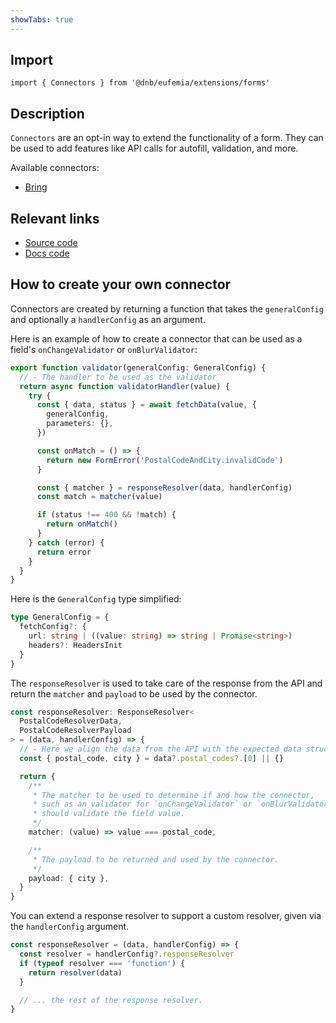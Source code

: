 ```yaml
---
showTabs: true
---
```


## Import

```tsx
import { Connectors } from '@dnb/eufemia/extensions/forms'
```

## Description

`Connectors` are an opt-in way to extend the functionality of a form. They can be used to add features like API calls for autofill, validation, and more.

Available connectors:

- [Bring](/uilib/extensions/forms/Connectors/Bring/)

## Relevant links

- [Source code](https://github.com/dnbexperience/eufemia/tree/main/packages/dnb-eufemia/src/extensions/forms/Connectors)
- [Docs code](https://github.com/dnbexperience/eufemia/tree/main/packages/dnb-design-system-portal/src/docs/uilib/extensions/forms/Connectors)

## How to create your own connector

Connectors are created by returning a function that takes the `generalConfig` and optionally a `handlerConfig` as an argument.

Here is an example of how to create a connector that can be used as a field's `onChangeValidator` or `onBlurValidator`:

```ts
export function validator(generalConfig: GeneralConfig) {
  // - The handler to be used as the validator
  return async function validatorHandler(value) {
    try {
      const { data, status } = await fetchData(value, {
        generalConfig,
        parameters: {},
      })

      const onMatch = () => {
        return new FormError('PostalCodeAndCity.invalidCode')
      }

      const { matcher } = responseResolver(data, handlerConfig)
      const match = matcher(value)

      if (status !== 400 && !match) {
        return onMatch()
      }
    } catch (error) {
      return error
    }
  }
}
```

Here is the `GeneralConfig` type simplified:

```ts
type GeneralConfig = {
  fetchConfig?: {
    url: string | ((value: string) => string | Promise<string>)
    headers?: HeadersInit
  }
}
```

The `responseResolver` is used to take care of the response from the API and return the `matcher` and `payload` to be used by the connector.

```ts
const responseResolver: ResponseResolver<
  PostalCodeResolverData,
  PostalCodeResolverPayload
> = (data, handlerConfig) => {
  // - Here we align the data from the API with the expected data structure
  const { postal_code, city } = data?.postal_codes?.[0] || {}

  return {
    /**
     * The matcher to be used to determine if and how the connector,
     * such as an validator for `onChangeValidator` or `onBlurValidator`,
     * should validate the field value.
     */
    matcher: (value) => value === postal_code,

    /**
     * The payload to be returned and used by the connector.
     */
    payload: { city },
  }
}
```

You can extend a response resolver to support a custom resolver, given via the `handlerConfig` argument.

```ts
const responseResolver = (data, handlerConfig) => {
  const resolver = handlerConfig?.responseResolver
  if (typeof resolver === 'function') {
    return resolver(data)
  }

  // ... the rest of the response resolver.
}
```
